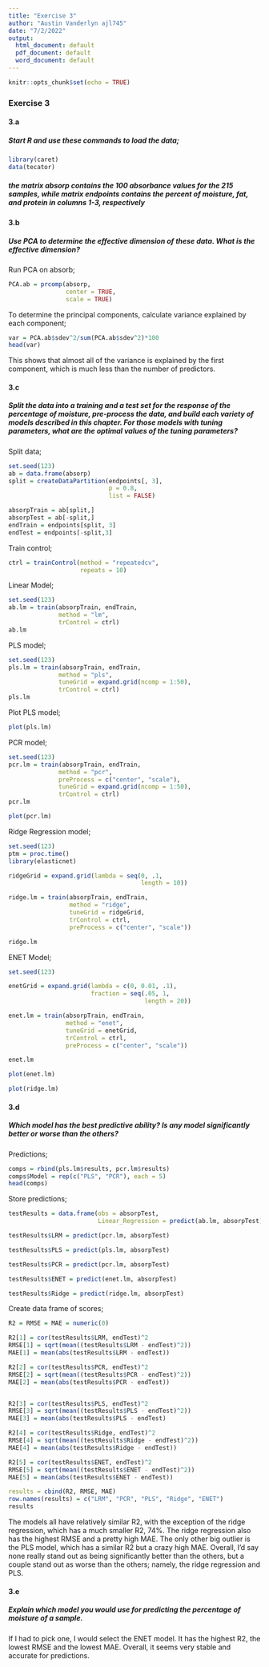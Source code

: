 ```yaml
---
title: "Exercise 3"
author: "Austin Vanderlyn ajl745"
date: "7/2/2022"
output:
  html_document: default
  pdf_document: default
  word_document: default
---
```


```r
knitr::opts_chunk$set(echo = TRUE)
```

### Exercise 3

#### 3.a

##### Start R and use these commands to load the data;

```r
library(caret)
data(tecator)
```

##### the matrix absorp contains the 100 absorbance values for the 215 samples, while matrix endpoints contains the percent of moisture, fat, and protein in columns 1-3, respectively


#### 3.b

##### Use PCA to determine the effective dimension of these data. What is the effective dimension?

Run PCA on absorb;
```r
PCA.ab = prcomp(absorp,
                center = TRUE,
                scale = TRUE)
```


To determine the principal components, calculate variance explained by each component;
```r
var = PCA.ab$sdev^2/sum(PCA.ab$sdev^2)*100
head(var)
```

This shows that almost all of the variance is explained by the first component, which is much less than the number of predictors.


#### 3.c

##### Split the data into a training and a test set for the response of the percentage of moisture, pre-process the data, and build each variety of models described in this chapter. For those models with tuning parameters, what are the optimal values of the tuning parameters?

Split data;
```r
set.seed(123)
ab = data.frame(absorp)
split = createDataPartition(endpoints[, 3],
                            p = 0.8,
                            list = FALSE)

absorpTrain = ab[split,]
absorpTest = ab[-split,]
endTrain = endpoints[split, 3]
endTest = endpoints[-split,3]

```


Train control;
```r
ctrl = trainControl(method = "repeatedcv",
                    repeats = 10)
```


Linear Model;
```r
set.seed(123)
ab.lm = train(absorpTrain, endTrain,
              method = "lm",
              trControl = ctrl)
ab.lm
```



PLS model;
```r
set.seed(123)
pls.lm = train(absorpTrain, endTrain,
              method = "pls",
              tuneGrid = expand.grid(ncomp = 1:50),
              trControl = ctrl)
pls.lm
```

Plot PLS model;
```r
plot(pls.lm)
```


PCR model;
```r
set.seed(123)
pcr.lm = train(absorpTrain, endTrain,
              method = "pcr",
              preProcess = c("center", "scale"),
              tuneGrid = expand.grid(ncomp = 1:50),
              trControl = ctrl)
pcr.lm
```


```r
plot(pcr.lm)
```


Ridge Regression model;
```r
set.seed(123)
ptm = proc.time()
library(elasticnet)

ridgeGrid = expand.grid(lambda = seq(0, .1, 
                                     length = 10))

ridge.lm = train(absorpTrain, endTrain,
                 method = "ridge",
                 tuneGrid = ridgeGrid,
                 trControl = ctrl,
                 preProcess = c("center", "scale"))

ridge.lm
```


ENET Model;
```r
set.seed(123)

enetGrid = expand.grid(lambda = c(0, 0.01, .1),
                       fraction = seq(.05, 1,
                                      length = 20))

enet.lm = train(absorpTrain, endTrain,
                method = "enet",
                tuneGrid = enetGrid,
                trControl = ctrl,
                preProcess = c("center", "scale"))

enet.lm

```
```r
plot(enet.lm)
```

```r
plot(ridge.lm)
```


#### 3.d

##### Which model has the best predictive ability? Is any model significantly better or worse than the others?

Predictions;
```r
comps = rbind(pls.lm$results, pcr.lm$results)
comps$Model = rep(c("PLS", "PCR"), each = 5)
head(comps)
```


Store predictions;
```r
testResults = data.frame(obs = absorpTest,
                         Linear_Regression = predict(ab.lm, absorpTest))

testResults$LRM = predict(pcr.lm, absorpTest)

testResults$PLS = predict(pls.lm, absorpTest)

testResults$PCR = predict(pcr.lm, absorpTest)

testResults$ENET = predict(enet.lm, absorpTest)

testResults$Ridge = predict(ridge.lm, absorpTest)

```


Create data frame of scores;
```r
R2 = RMSE = MAE = numeric(0)

R2[1] = cor(testResults$LRM, endTest)^2
RMSE[1] = sqrt(mean((testResults$LRM - endTest)^2))
MAE[1] = mean(abs(testResults$LRM - endTest))

R2[2] = cor(testResults$PCR, endTest)^2
RMSE[2] = sqrt(mean((testResults$PCR - endTest)^2))
MAE[2] = mean(abs(testResults$PCR - endTest))


R2[3] = cor(testResults$PLS, endTest)^2
RMSE[3] = sqrt(mean((testResults$PLS - endTest)^2))
MAE[3] = mean(abs(testResults$PLS - endTest)

R2[4] = cor(testResults$Ridge, endTest)^2
RMSE[4] = sqrt(mean((testResults$Ridge - endTest)^2))
MAE[4] = mean(abs(testResults$Ridge - endTest))

R2[5] = cor(testResults$ENET, endTest)^2
RMSE[5] = sqrt(mean((testResults$ENET - endTest)^2))
MAE[5] = mean(abs(testResults$ENET - endTest))

results = cbind(R2, RMSE, MAE)
row.names(results) = c("LRM", "PCR", "PLS", "Ridge", "ENET")
results
```

The models all have relatively similar R2, with the exception of the ridge regression, which has a much smaller R2, 74%. The ridge regression also has the highest RMSE and a pretty high MAE. The only other big outlier is the PLS model, which has a similar R2 but a crazy high MAE. Overall, I'd say none really stand out as being significantly better than the others, but a couple stand out as worse than the others; namely, the ridge regression and PLS. 


#### 3.e

##### Explain which model you would use for predicting the percentage of moisture of a sample.

If I had to pick one, I would select the ENET model. It has the highest R2, the lowest RMSE and the lowest MAE. Overall, it seems very stable and accurate for predictions.















